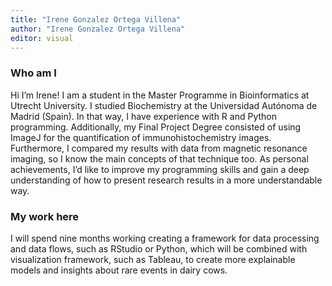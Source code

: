 ```yaml
---
title: "Irene Gonzalez Ortega Villena"
author: "Irene Gonzalez Ortega Villena"
editor: visual
---
```


### Who am I

Hi I'm Irene! I am a student in the Master Programme in Bioinformatics at Utrecht University. I studied Biochemistry at the Universidad Autónoma de Madrid (Spain). In that way, I have experience with R and Python programming. Additionally, my Final Project Degree consisted of using ImageJ for the quantification of immunohistochemistry images. Furthermore, I compared my results with data from magnetic resonance imaging, so I know the main concepts of that technique too. As personal achievements, I'd like to improve my programming skills and gain a deep understanding of how to present research results in a more understandable way.

### My work here

I will spend nine months working creating a framework for data processing and data flows, such as RStudio or Python, which will be combined with visualization framework, such as Tableau, to create more explainable models and insights about rare events in dairy cows.
